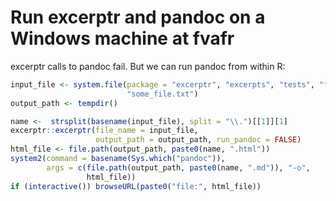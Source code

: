 # Run excerptr and pandoc on a Windows machine at fvafr
excerptr calls to pandoc fail. But we can run pandoc from within R:

```r
input_file <- system.file(package = "excerptr", "excerpts", "tests", "files", 
                          "some_file.txt")
output_path <- tempdir()

name <-  strsplit(basename(input_file), split = "\\.")[[1]][1]
excerptr::excerptr(file_name = input_file,
                   output_path = output_path, run_pandoc = FALSE)
html_file <- file.path(output_path, paste0(name, ".html"))
system2(command = basename(Sys.which("pandoc")), 
        args = c(file.path(output_path, paste0(name, ".md")), "-o", 
                 html_file))                     
if (interactive()) browseURL(paste0("file:", html_file))

```

